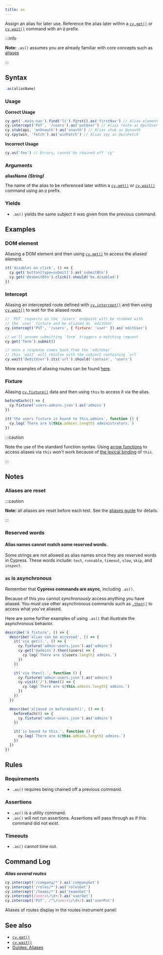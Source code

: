 ```yaml
---
title: as
---
```


Assign an alias for later use. Reference the alias later within a
[`cy.get()`](/api/commands/get) or [`cy.wait()`](/api/commands/wait) command
with an `@` prefix.

:::info

**Note:** `.as()` assumes you are already familiar with core concepts such as
[aliases](/guides/core-concepts/variables-and-aliases)

:::

## Syntax

```javascript
.as(aliasName)
```

### Usage

**<Icon name="check-circle" color="green" /> Correct Usage**

```javascript
cy.get('.main-nav').find('li').first().as('firstNav') // Alias element as @firstNav
cy.intercept('PUT', '/users').as('putUser') // Alias route as @putUser
cy.stub(api, 'onUnauth').as('unauth') // Alias stub as @unauth
cy.spy(win, 'fetch').as('winFetch') // Alias spy as @winFetch
```

**<Icon name="exclamation-triangle" color="red" /> Incorrect Usage**

```javascript
cy.as('foo') // Errors, cannot be chained off 'cy'
```

### Arguments

**<Icon name="angle-right" /> aliasName** **_(String)_**

The name of the alias to be referenced later within a
[`cy.get()`](/api/commands/get) or [`cy.wait()`](/api/commands/wait) command
using an `@` prefix.

### Yields [<Icon name="question-circle"/>](/guides/core-concepts/introduction-to-cypress#Subject-Management)

- `.as()` yields the same subject it was given from the previous
command.

## Examples

### DOM element

Aliasing a DOM element and then using [`cy.get()`](/api/commands/get) to access
the aliased element.

```javascript
it('disables on click', () => {
  cy.get('button[type=submit]').as('submitBtn')
  cy.get('@submitBtn').click().should('be.disabled')
})
```

### Intercept

Aliasing an intercepted route defined with
[`cy.intercept()`](/api/commands/intercept) and then using
[`cy.wait()`](/api/commands/wait) to wait for the aliased route.

```javascript
// `PUT` requests on the `/users` endpoint will be stubbed with
// the `user` fixture and be aliased as `editUser`
cy.intercept('PUT', '/users', { fixture: 'user' }).as('editUser')

// we'll assume submitting `form` triggers a matching request
cy.get('form').submit()

// once a response comes back from the `editUser`
// this `wait` will resolve with the subject containing `url`
cy.wait('@editUser').its('url').should('contain', 'users')
```

More examples of aliasing routes can be found
[here](/api/commands/intercept#Aliasing-an-intercepted-route).

### Fixture

Aliasing [`cy.fixture()`](/api/commands/fixture) data and then using `this` to
access it via the alias.

```javascript
beforeEach(() => {
  cy.fixture('users-admins.json').as('admins')
})

it('the users fixture is bound to this.admins', function () {
  cy.log(`There are ${this.admins.length} administrators.`)
})
```

:::caution

Note the use of the standard function syntax. Using
[arrow functions](https://developer.mozilla.org/en-US/docs/Web/JavaScript/Reference/Functions/Arrow_functions)
to access aliases via `this` won't work because of
[the lexical binding](https://developer.mozilla.org/en-US/docs/Web/JavaScript/Reference/Functions/Arrow_functions#No_separate_this)
of `this`.

:::

## Notes

### Aliases are reset

:::caution

**Note:** all aliases are reset before each test. See the
[aliases guide](/guides/core-concepts/variables-and-aliases) for details.

:::

### Reserved words

#### Alias names cannot match some reserved words.

Some strings are not allowed as alias names since they are reserved words in
Cypress. These words include: `test`, `runnable`, `timeout`, `slow`, `skip`, and
`inspect`.

### `as` is asynchronous

Remember that **Cypress commands are async**, including `.as()`.

Because of this you cannot _synchronously_ access anything you have aliased. You
must use other asynchronous commands such as [`.then()`](/api/commands/then) to
access what you've aliased.

Here are some further examples of using `.as()` that illustrate the asynchronous
behavior.

```javascript
describe('A fixture', () => {
  describe('alias can be accessed', () => {
    it('via get().', () => {
      cy.fixture('admin-users.json').as('admins')
      cy.get('@admins').then((users) => {
        cy.log(`There are ${users.length} admins.`)
      })
    })

    it('via then().', function () {
      cy.fixture('admin-users.json').as('admins')
      cy.visit('/').then(() => {
        cy.log(`There are ${this.admins.length} admins.`)
      })
    })
  })

  describe('aliased in beforeEach()', () => {
    beforeEach(() => {
      cy.fixture('admin-users.json').as('admins')
    })

    it('is bound to this.', function () {
      cy.log(`There are ${this.admins.length} admins.`)
    })
  })
})
```

## Rules

### Requirements [<Icon name="question-circle"/>](/guides/core-concepts/introduction-to-cypress#Chains-of-Commands)

- `.as()` requires being chained off a previous command.

### Assertions [<Icon name="question-circle"/>](/guides/core-concepts/introduction-to-cypress#Assertions)

- `.as()` is a utility command.</li><li>`.as()` will not run assertions.
Assertions will pass through as if this command did not exist.

### Timeouts [<Icon name="question-circle"/>](/guides/core-concepts/introduction-to-cypress#Timeouts)

- `.as()` cannot time out.

## Command Log

**_Alias several routes_**

```javascript
cy.intercept('/company/*').as('companyGet')
cy.intercept('/roles/*').as('rolesGet')
cy.intercept('/teams/*').as('teamsGet')
cy.intercept(/users\/\d+/).as('userGet')
cy.intercept('PUT', /^\/users\/\d+/).as('userPut')
```

Aliases of routes display in the routes instrument panel:

<DocsImage src="/img/api/as/routes-table-in-command-log.png" alt="Command log for route" ></DocsImage>

## See also

- [`cy.get()`](/api/commands/get)
- [`cy.wait()`](/api/commands/wait)
- [Guides: Aliases](/guides/core-concepts/variables-and-aliases)
